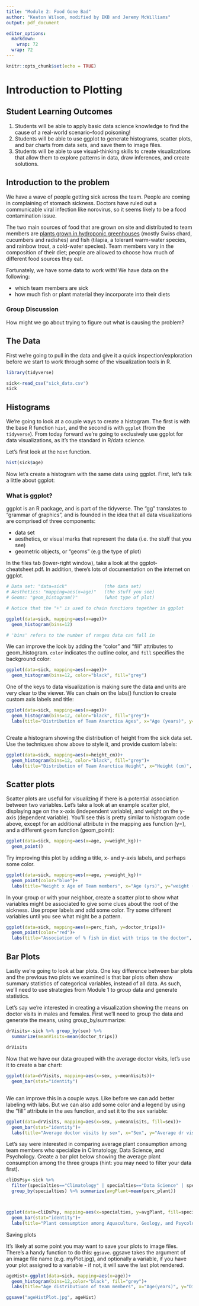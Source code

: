 ```yaml
---
title: "Module 2: Food Gone Bad"
author: "Keaton Wilson, modified by EKB and Jeremy McWilliams"
output: pdf_document

editor_options: 
  markdown: 
    wrap: 72
  wrap: 72
---
```


```r
knitr::opts_chunk$set(echo = TRUE)
```

# Introduction to Plotting

## Student Learning Outcomes

1.  Students will be able to apply basic data science knowledge to find the cause of a real-world scenario--food poisoning!
2.  Students will be able to use ggplot to generate histograms, scatter plots, and bar charts from data sets, and save them to image files.
3.  Students will be able to use visual-thinking skills to create visualizations that allow them to explore patterns in data, draw inferences, and create solutions.

## Introduction to the problem

We have a wave of people getting sick across the team. People are coming in complaining of stomach sickness. Doctors have ruled out a communicable viral infection like norovirus, so it seems likely to be a food contamination issue.

The two main sources of food that are grown on site and distributed to team members are [plants grown in hydroponic greenhouses](https://thespoon.tech/scientists-in-antarctica-grow-food-without-soil-or-sunlight-get-ready-mars/) (mostly Swiss chard, cucumbers and radishes) and fish (tilapia, a tolerant warm-water species, and rainbow trout, a cold-water species). Team members vary in the composition of their diet; people are allowed to choose how much of different food sources they eat.

Fortunately, we have some data to work with! We have data on the following:

-   which team members are sick
-   how much fish or plant material they incorporate into their diets

### Group Discussion

How might we go about trying to figure out what is causing the problem?

## The Data

First we're going to pull in the data and give it a quick inspection/exploration before we start to work through some of the visualization tools in R.

```r

library(tidyverse)

sick<-read_csv("sick_data.csv")
sick

```

## Histograms

We're going to look at a couple ways to create a histogram. The first is with the base R function `hist`, and the second is with `ggplot` (from the `tidyverse`). From today forward we're going to exclusively use ggplot for data visualizations, as it's the standard in R/data science.

Let's first look at the `hist` function.

```r
hist(sick$age)


```

Now let's create a histogram with the same data using ggplot. First, let's talk a little about ggplot:

### What is ggplot?

ggplot is an R package, and is part of the tidyverse. The "gg" translates to "grammar of graphics", and is founded in the idea that all data visualizations are comprised of three components:

-   data set
-   aesthetics, or visual marks that represent the data (i.e. the stuff that you see)
-   geometric objects, or "geoms" (e.g the type of plot)

In the files tab (lower-right window), take a look at the ggplot-cheatsheet.pdf. In addition, there's lots of documentation on the internet on ggplot.

```r

# Data set: "data=sick"              (the data set)
# Aesthetics: "mapping=aes(x=age)"   (the stuff you see)
# Geoms: "geom_histogram()"          (what type of plot)

# Notice that the "+" is used to chain functions together in ggplot

ggplot(data=sick, mapping=aes(x=age))+ 
  geom_histogram(bins=12)

# 'bins' refers to the number of ranges data can fall in
```

We can improve the look by adding the "color" and "fill" attributes to geom_histogram. `color` indicates the outline color, and `fill` specifies the background color:

```r

ggplot(data=sick, mapping=aes(x=age))+
  geom_histogram(bins=12, color="black", fill="grey")
```

One of the keys to data visualization is making sure the data and units are very clear to the viewer. We can chain on the labs() function to create custom axis labels and title:

```r

ggplot(data=sick, mapping=aes(x=age))+
  geom_histogram(bins=12, color="black", fill="grey")+
  labs(title="Distribution of Team Anarctica Ages", x="Age (years)", y="Frequency")



```

Create a histogram showing the distribution of height from the sick data set. Use the techniques show above to style it, and provide custom labels:

```r

ggplot(data=sick, mapping=aes(x=height_cm))+
  geom_histogram(bins=12, color="black", fill="grey")+
  labs(title="Distribution of Team Anarctica Height", x="Height (cm)", y="Frequency")


```

## Scatter plots

Scatter plots are useful for visualizing if there is a potential association between two variables. Let's take a look at an example scatter plot, displaying age on the x-axis (independent variable), and weight on the y-axis (dependent variable). You'll see this is pretty similar to histogram code above, except for an additional attribute in the mapping aes function (y=), and a different geom function (geom_point):

```r


ggplot(data=sick, mapping=aes(x=age, y=weight_kg))+
  geom_point()


```

Try improving this plot by adding a title, x- and y-axis labels, and perhaps some color.

```r

ggplot(data=sick, mapping=aes(x=age, y=weight_kg))+
  geom_point(color="blue")+
  labs(title="Weight x Age of Team members", x="Age (yrs)", y="weight (kg)")


```

In your group or with your neighbor, create a scatter plot to show what variables might be associated to give some clues about the root of the sickness. Use proper labels and add some color. Try some different variables until you see what might be a pattern.

```r

ggplot(data=sick, mapping=aes(x=perc_fish, y=doctor_trips))+
  geom_point(color="red")+
  labs(title="Association of % fish in diet with trips to the doctor", x="Percentage of fish in diet", y="Number of trips to doctor (past 6 mos)")


```

## Bar Plots

Lastly we're going to look at bar plots. One key difference between bar plots and the previous two plots we examined is that bar plots often show summary statistics of categorical variables, instead of all data. As such, we'll need to use strategies from Module 1 to group data and generate statistics.

Let's say we're interested in creating a visualization showing the means on doctor visits in males and females. First we'll need to group the data and generate the means, using group_by/summarize:

```r

drVisits<-sick %>% group_by(sex) %>%
  summarize(meanVisits=mean(doctor_trips))

drVisits

```

Now that we have our data grouped with the average doctor visits, let's use it to create a bar chart:

```r

ggplot(data=drVisits, mapping=aes(x=sex, y=meanVisits))+
  geom_bar(stat="identity")


```

## 

We can improve this in a couple ways. Like before we can add better labeling with labs. But we can also add some color and a legend by using the "fill" attribute in the aes function, and set it to the sex variable:

```r

ggplot(data=drVisits, mapping=aes(x=sex, y=meanVisits, fill=sex))+
  geom_bar(stat="identity")+
  labs(title="Average doctor visits by sex", x="Sex", y="Average dr visits, last 6 months")


```

Let's say were interested in comparing average plant consumption among team members who specialize in Climatology, Data Science, and Psychology. Create a bar plot below showing the average plant consumption among the three groups (hint: you may need to filter your data first).

```r

cliDsPsy<-sick %>% 
  filter(specialties=="Climatology" | specialties=="Data Science" | specialties=="Psychology") %>%
  group_by(specialties) %>% summarize(avgPlant=mean(perc_plant))



ggplot(data=cliDsPsy, mapping=aes(x=specialties, y=avgPlant, fill=specialties))+
  geom_bar(stat="identity")+
  labs(title="Plant consumption among Aquaculture, Geology, and Psycology Specialists", x="Specialty", y="Average percent of plant intake in diet")


```

Saving plots

It's likely at some point you may want to save your plots to image files. There's a handy function to do this: `ggsave`. ggsave takes the argument of an image file name (e.g. myPlot.jpg), and optionally a variable, if you have your plot assigned to a variable - if not, it will save the last plot rendered.

```r

ageHist<-ggplot(data=sick, mapping=aes(x=age))+
  geom_histogram(bins=12,color="black", fill="grey")+
  labs(title="Age distributiuon of team members", x="Age(years)", y="Distribution")

ggsave("ageHistPlot.jpg", ageHist)


```
